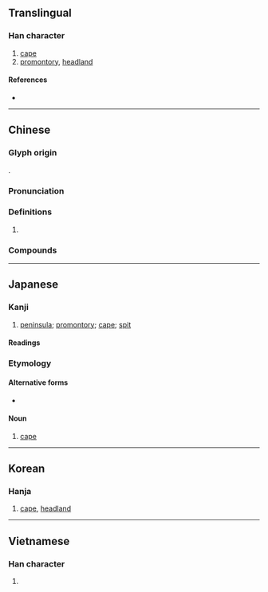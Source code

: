 {{character info/new}}
==Translingual==

===Han character===
{{Han char|rn=46|rad=山|as=05|sn=8|four=26750|canj=UWL|ids=⿰山甲}}

# [[cape]]
# [[promontory]], [[headland]]

====References====
* {{Han ref|kx=0309.230|dkj=07992|dj=0609.190|hdz=10766.130|uh=5CAC|ud=23724|bh=CC61|bd=52321}}

----

==Chinese==
{{zh-forms|alt=𥑐}}

===Glyph origin===
{{Han etym}}
{{Han compound|山|甲|ls=psc|c1=s|c2=p|t1=mountain}}.

===Pronunciation===
{{zh-pron
|m=jiǎ
|c=gaap3
|oc=y
|cat=
}}

===Definitions===
{{zh-hanzi}}

# {{rfdef|zh}}

===Compounds===
{{zh-der|岬角|海岬}}

----

==Japanese==

===Kanji===
{{ja-kanji|grade=c|rs=山05}}

# [[peninsula]]; [[promontory]]; [[cape]]; [[spit]]

====Readings====
{{ja-readings
|goon=きょう<けふ
|kanon=こう<かふ
|kun=みさき-
}}

===Etymology===
{{ja-kanjitab|みさき|yomi=k}}
{{wikipedia|lang=ja}}
{{rfe|ja}}

====Alternative forms====
* {{ja-l|崎}}

====Noun====
{{ja-noun|みさき}}

# {{lb|ja|geography}} [[cape]]
#: {{ja-usex|[[w:ja:襟%裳%岬|襟裳'''岬''']]|^えり%も%-'''みさき'''|{{w|Cape Erimo|'''Cape''' Erimo}}}}

----

==Korean==

===Hanja===
{{ko-hanja|hangeul=갑|rv=gap|mr=kap}}

# [[cape]], [[headland]]

----

==Vietnamese==

===Han character===
{{vi-hantu|giáp|rs=山05}}

# {{defn|lang=vi}}